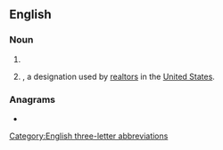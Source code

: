 {{also|abr.}}
==English==

===Noun===
{{en-noun|~}}

# {{initialism of|[[acrylonitrile]]-[[butadiene]] [[rubber]]|lang=en}}
# {{initialism of|[[accredited]] [[buyer]] [[representative]]|nodot=1|lang=en}}, a designation used by [[realtor]]s in the [[United States]].

===Anagrams===
* {{anagrams|en|a=abr|ARB|Arb.|Bar|Bar.|RBA|Rab|arb|bar|bar-|bra}}

[[Category:English three-letter abbreviations]]